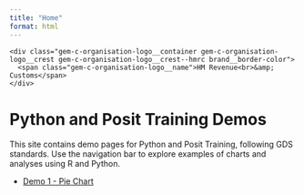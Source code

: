 ```yaml
---
title: "Home"
format: html
---
```


<div class="gem-c-organisation-logo brand--hm-revenue-customs">
    <div class="gem-c-organisation-logo__container gem-c-organisation-logo__crest gem-c-organisation-logo__crest--hmrc brand__border-color">
      <span class="gem-c-organisation-logo__name">HM Revenue<br>&amp; Customs</span>
    </div>
</div>
<div class="govuk-header__content">
  <h1 class="govuk-header__title">Python and Posit Training Demos</h1>
</div>

This site contains demo pages for Python and Posit Training, following GDS standards.
Use the navigation bar to explore examples of charts and analyses using R and Python.

- [Demo 1 - Pie Chart](demo1-pie-chart.qmd)
